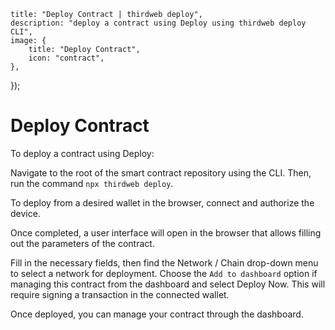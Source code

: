 
	title: "Deploy Contract | thirdweb deploy",
	description: "deploy a contract using Deploy using thirdweb deploy CLI",
	image: {
		title: "Deploy Contract",
		icon: "contract",
	},
});


# Deploy Contract

To deploy a contract using Deploy:

<Steps>

<Step title="Run CLI">

Navigate to the root of the smart contract repository using the CLI. Then, run the command `npx thirdweb deploy`.

<DocImage src={deployCLI} alt="Screenshot of CLI deployment output text" />

</Step>

<Step title="Authorize device">

To deploy from a desired wallet in the browser, connect and authorize the device.

<DocImage src={linkDevice} alt="Screenshot to link Device" />

</Step>

<Step title="Fill parameter">

Once completed, a user interface will open in the browser that allows filling out the parameters of the contract.

<DocImage
	src={detectedExtensions}
	alt="Screenshot to detected extensions when deploying contracts"
/>

</Step>

<Step title="Select Options">

Fill in the necessary fields, then find the Network / Chain drop-down menu to select a network for deployment. Choose the `Add to dashboard` option if managing this contract from the dashboard and select Deploy Now. This will require signing a transaction in the connected wallet.

<DocImage
	src={deployContract}
	alt="Screenshot of contract deployment confirmation"
/>

</Step>

<Step title="Manage contract">

Once deployed, you can manage your contract through the dashboard.

</Step>

</Steps>
